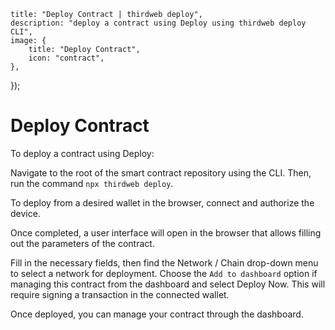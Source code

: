 
	title: "Deploy Contract | thirdweb deploy",
	description: "deploy a contract using Deploy using thirdweb deploy CLI",
	image: {
		title: "Deploy Contract",
		icon: "contract",
	},
});


# Deploy Contract

To deploy a contract using Deploy:

<Steps>

<Step title="Run CLI">

Navigate to the root of the smart contract repository using the CLI. Then, run the command `npx thirdweb deploy`.

<DocImage src={deployCLI} alt="Screenshot of CLI deployment output text" />

</Step>

<Step title="Authorize device">

To deploy from a desired wallet in the browser, connect and authorize the device.

<DocImage src={linkDevice} alt="Screenshot to link Device" />

</Step>

<Step title="Fill parameter">

Once completed, a user interface will open in the browser that allows filling out the parameters of the contract.

<DocImage
	src={detectedExtensions}
	alt="Screenshot to detected extensions when deploying contracts"
/>

</Step>

<Step title="Select Options">

Fill in the necessary fields, then find the Network / Chain drop-down menu to select a network for deployment. Choose the `Add to dashboard` option if managing this contract from the dashboard and select Deploy Now. This will require signing a transaction in the connected wallet.

<DocImage
	src={deployContract}
	alt="Screenshot of contract deployment confirmation"
/>

</Step>

<Step title="Manage contract">

Once deployed, you can manage your contract through the dashboard.

</Step>

</Steps>
